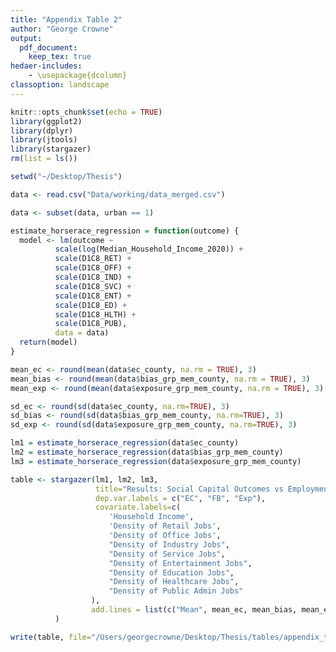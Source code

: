 ```yaml
---
title: "Appendix Table 2"
author: "George Crowne"
output: 
  pdf_document:
    keep_tex: true
hedaer-includes:
    - \usepackage{dcolumn}
classoption: landscape 
---
```


```r
knitr::opts_chunk$set(echo = TRUE)
library(ggplot2)
library(dplyr)
library(jtools)
library(stargazer)
rm(list = ls())

setwd("~/Desktop/Thesis")

data <- read.csv("Data/working/data_merged.csv")

data <- subset(data, urban == 1)

estimate_horserace_regression = function(outcome) {
  model <- lm(outcome ~
          scale(log(Median_Household_Income_2020)) +
          scale(D1C8_RET) +
          scale(D1C8_OFF) +
          scale(D1C8_IND) +
          scale(D1C8_SVC) +
          scale(D1C8_ENT) +
          scale(D1C8_ED) +
          scale(D1C8_HLTH) + 
          scale(D1C8_PUB),
          data = data)
  return(model)
}

mean_ec <- round(mean(data$ec_county, na.rm = TRUE), 3)
mean_bias <- round(mean(data$bias_grp_mem_county, na.rm = TRUE), 3)
mean_exp <- round(mean(data$exposure_grp_mem_county, na.rm = TRUE), 3)

sd_ec <- round(sd(data$ec_county, na.rm=TRUE), 3)
sd_bias <- round(sd(data$bias_grp_mem_county, na.rm=TRUE), 3)
sd_exp <- round(sd(data$exposure_grp_mem_county, na.rm=TRUE), 3)

lm1 = estimate_horserace_regression(data$ec_county)
lm2 = estimate_horserace_regression(data$bias_grp_mem_county)
lm3 = estimate_horserace_regression(data$exposure_grp_mem_county)

table <- stargazer(lm1, lm2, lm3, 
                   title="Results: Social Capital Outcomes vs Employment Density",
                   dep.var.labels = c("EC", "FB", "Exp"),
                   covariate.labels=c(
                      'Household Income',
                      'Density of Retail Jobs',
                      'Density of Office Jobs',
                      "Density of Industry Jobs",
                      "Density of Service Jobs",
                      "Density of Entertainment Jobs",
                      "Density of Education Jobs",
                      "Density of Healthcare Jobs",
                      "Density of Public Admin Jobs"
                  ),
                  add.lines = list(c("Mean", mean_ec, mean_bias, mean_exp), c("Std. Dev", sd_ec, sd_bias, sd_exp))
          )

write(table, file="/Users/georgecrowne/Desktop/Thesis/tables/appendix_table2.txt")
```


